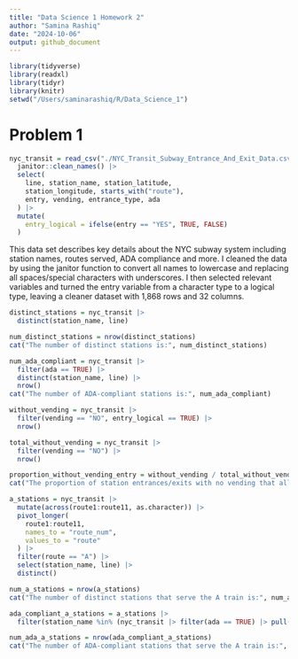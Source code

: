 ```yaml
---
title: "Data Science 1 Homework 2"
author: "Samina Rashiq"
date: "2024-10-06"
output: github_document
---
```

  
```r
library(tidyverse)
library(readxl)
library(tidyr)
library(knitr)
setwd("/Users/saminarashiq/R/Data_Science_1")
```

# Problem 1
```r
nyc_transit = read_csv("./NYC_Transit_Subway_Entrance_And_Exit_Data.csv", show_col_types = FALSE) |>
  janitor::clean_names() |>
  select(
    line, station_name, station_latitude, 
    station_longitude, starts_with("route"), 
    entry, vending, entrance_type, ada
  ) |>
  mutate(
    entry_logical = ifelse(entry == "YES", TRUE, FALSE)
  )
```
This data set describes key details about the NYC subway system including station names, routes served, ADA compliance and more. I cleaned the data by using the janitor function to convert all names to lowercase and replacing all spaces/special characters with underscores. I then selected relevant variables and turned the entry variable from a character type to a logical type, leaving a cleaner dataset with 1,868 rows and 32 columns. 

```r
distinct_stations = nyc_transit |>
  distinct(station_name, line)

num_distinct_stations = nrow(distinct_stations)
cat("The number of distinct stations is:", num_distinct_stations)

num_ada_compliant = nyc_transit |>
  filter(ada == TRUE) |>
  distinct(station_name, line) |>
  nrow()
cat("The number of ADA-compliant stations is:", num_ada_compliant)

without_vending = nyc_transit |>
  filter(vending == "NO", entry_logical == TRUE) |>
  nrow()

total_without_vending = nyc_transit |>
  filter(vending == "NO") |>
  nrow()

proportion_without_vending_entry = without_vending / total_without_vending
cat("The proportion of station entrances/exits with no vending that allow entrance is:", proportion_without_vending_entry)

```

```r
a_stations = nyc_transit |>
  mutate(across(route1:route11, as.character)) |>
  pivot_longer(
    route1:route11,
    names_to = "route_num",
    values_to = "route"
  ) |> 
  filter(route == "A") |>
  select(station_name, line) |>
  distinct()

num_a_stations = nrow(a_stations)
cat("The number of distinct stations that serve the A train is:", num_a_stations)

ada_compliant_a_stations = a_stations |>
  filter(station_name %in% (nyc_transit |> filter(ada == TRUE) |> pull(station_name)))

num_ada_a_stations = nrow(ada_compliant_a_stations)
cat("The number of ADA-compliant stations that serve the A train is:", num_ada_a_stations)

```






